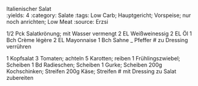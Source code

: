 Italienischer Salat		
:yields: 4
:category: Salate
:tags: Low Carb; Hauptgericht; Vorspeise; nur noch anrichten; Low Meat
:source: Erzsi

1/2 Pck Salatkrönung; mit Wasser vermengt
2 EL Weißweinessig
2 EL Öl
1 Bch Crème légère
2 EL Mayonnaise
1 Bch Sahne
_ Pfeffer
# zu Dressing verrühren

1 Kopfsalat
3 Tomaten; achteln
5 Karotten; reiben
1 Frühlingszwiebel; Scheiben
1 Bd Radieschen; Scheiben
1 Gurke; Scheiben
200g Kochschinken; Streifen
200g Käse; Streifen
# mit Dressing zu Salat zubereiten


